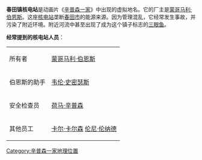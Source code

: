 {{noteTA
|G1=Simpsons
}}
'''春田镇核电站'''是动画片《[[辛普森一家|辛普森一家]]》中出现的虚拟地名。它的厂主是[[蒙哥马利·伯恩斯|蒙哥马利·伯恩斯]]。这座[[核电站|核电站]]垄断[[春田鎮_(辛普森一家)|春田市]]的能源来源。因为管理混乱，它经常发生事故，并污染了附近环境。附近河流中甚至出现了成为这个镇子标志的[[三眼鱼|三眼鱼]]。

'''经常提到的核电站人员'''：

{| class="wikitable"
|-
| 所有者 || [[蒙哥马利·伯恩斯|蒙哥马利·伯恩斯]]
|-
| 伯恩斯的助手 || [[韦伦·史密瑟斯|韦伦·史密瑟斯]]
|-
| 安全检查员 || [[荷马·辛普森|荷马·辛普森]]
|-
| 其他员工 || [[卡尔·卡尔森|卡尔·卡尔森]] [[伦尼·伦纳德|伦尼·伦纳德]]
|}

{{simpsons-stub}}


[[Category:辛普森一家地理位置|Category:辛普森一家地理位置]]